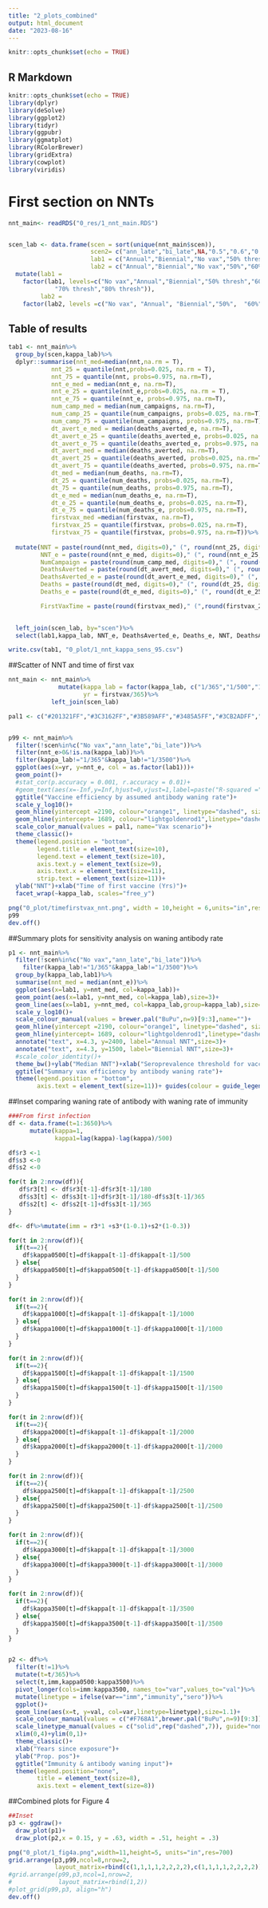 ```yaml
---
title: "2_plots_combined"
output: html_document
date: "2023-08-16"
---
```

```r
knitr::opts_chunk$set(echo = TRUE)
```

## R Markdown
```r
knitr::opts_chunk$set(echo = TRUE)
library(dplyr)
library(deSolve)
library(ggplot2)
library(tidyr)
library(ggpubr)
library(ggmatplot)
library(RColorBrewer)
library(gridExtra)
library(cowplot)
library(viridis)
```

# First section on NNTs
```r
nnt_main<- readRDS("0_res/1_nnt_main.RDS")


scen_lab <- data.frame(scen = sort(unique(nnt_main$scen)),
                       scen2= c("ann_late","bi_late",NA,"0.5","0.6","0.7","0.8"),
                       lab1 = c("Annual","Biennial","No vax","50% thresh","60% thresh", "70% thresh","80% thresh"),
                       lab2 = c("Annual","Biennial","No vax","50%","60%", "70%","80%"))%>%
  mutate(lab1 = 
    factor(lab1, levels=c("No vax","Annual","Biennial","50% thresh","60% thresh",
             "70% thresh","80% thresh")),
         lab2 = 
    factor(lab2, levels =c("No vax", "Annual", "Biennial","50%",  "60%","70%","80%")))


```

## Table of results
```r
tab1 <- nnt_main%>%
  group_by(scen,kappa_lab)%>%
  dplyr::summarise(nnt_med=median(nnt,na.rm = T),
            nnt_25 = quantile(nnt,probs=0.025, na.rm = T),
            nnt_75 = quantile(nnt, probs=0.975, na.rm=T),
            nnt_e_med = median(nnt_e, na.rm=T),
            nnt_e_25 = quantile(nnt_e,probs=0.025, na.rm = T),
            nnt_e_75 = quantile(nnt_e, probs=0.975, na.rm=T),
            num_camp_med = median(num_campaigns, na.rm=T),
            num_camp_25 = quantile(num_campaigns, probs=0.025, na.rm=T),
            num_camp_75 = quantile(num_campaigns, probs=0.975, na.rm=T),
            dt_avert_e_med = median(deaths_averted_e, na.rm=T),
            dt_avert_e_25 = quantile(deaths_averted_e, probs=0.025, na.rm=T),
            dt_avert_e_75 = quantile(deaths_averted_e, probs=0.975, na.rm=T),
            dt_avert_med = median(deaths_averted, na.rm=T),
            dt_avert_25 = quantile(deaths_averted, probs=0.025, na.rm=T),
            dt_avert_75 = quantile(deaths_averted, probs=0.975, na.rm=T),
            dt_med = median(num_deaths, na.rm=T),
            dt_25 = quantile(num_deaths, probs=0.025, na.rm=T), 
            dt_75 = quantile(num_deaths, probs=0.975, na.rm=T),
            dt_e_med = median(num_deaths_e, na.rm=T),
            dt_e_25 = quantile(num_deaths_e, probs=0.025, na.rm=T), 
            dt_e_75 = quantile(num_deaths_e, probs=0.975, na.rm=T),
            firstvax_med =median(firstvax, na.rm=T),
            firstvax_25 = quantile(firstvax, probs=0.025, na.rm=T),
            firstvax_75 = quantile(firstvax, probs=0.975, na.rm=T))%>%
  
  mutate(NNT = paste(round(nnt_med, digits=0)," (", round(nnt_25, digits=0),"-",round(nnt_75, digits=0),")", sep=""),
         NNT_e = paste(round(nnt_e_med, digits=0)," (", round(nnt_e_25, digits=0),"-",round(nnt_e_75, digits=0),")", sep=""),
         NumCampaign = paste(round(num_camp_med, digits=0)," (", round(num_camp_25, digits=0),"-",round(num_camp_75,digits=0),")", sep=""),
         DeathsAverted = paste(round(dt_avert_med, digits=0)," (", round(dt_avert_25, digits=0),"-",round(dt_avert_75, digits=0),")", sep=""),
         DeathsAverted_e = paste(round(dt_avert_e_med, digits=0)," (", round(dt_avert_e_25, digits=0),"-",round(dt_avert_e_75, digits=0),")", sep=""),
         Deaths = paste(round(dt_med, digits=0)," (", round(dt_25, digits=0),"-",round(dt_75, digits=0),")", sep=""),
         Deaths_e = paste(round(dt_e_med, digits=0)," (", round(dt_e_25, digits=0),"-",round(dt_e_75, digits=0),")", sep=""),

         FirstVaxTime = paste(round(firstvax_med)," (",round(firstvax_25),"-",round(firstvax_75),")", sep=""))%>%

  
  left_join(scen_lab, by="scen")%>%
  select(lab1,kappa_lab, NNT_e, DeathsAverted_e, Deaths_e, NNT, DeathsAverted, Deaths, NumCampaign, DeathsAverted, Deaths,FirstVaxTime)

write.csv(tab1, "0_plot/1_nnt_kappa_sens_95.csv")
```


##Scatter of NNT and time of first vax
```r
nnt_main <- nnt_main%>%
              mutate(kappa_lab = factor(kappa_lab, c("1/365","1/500","1/1000","1/1500","1/2000","1/2500","1/3000","1/3500",NA)),
                     yr = firstvax/365)%>%
            left_join(scen_lab)

pal1 <- c("#201321FF","#3C3162FF","#3B589AFF","#3485A5FF","#3CB2ADFF","#81D8B0FF","#DEF5E5FF","#FDE4A6FF","#FECC8FFF")[c(7,5,3,1)]


p99 <- nnt_main%>%
  filter(!scen%in%c("No vax","ann_late","bi_late"))%>%
  filter(nnt_e>0&!is.na(kappa_lab))%>%
  filter(kappa_lab!="1/365"&kappa_lab!="1/3500")%>%
  ggplot(aes(x=yr, y=nnt_e, col = as.factor(lab1)))+
  geom_point()+ 
  #stat_cor(p.accuracy = 0.001, r.accuracy = 0.01)+
  #geom_text(aes(x=-Inf,y=Inf,hjust=0,vjust=1,label=paste("R-squared =",cor(df_corr_novax$tot_death, df_corr_novax$e))), colour="black")+
  ggtitle("Vaccine efficiency by assumed antibody waning rate")+
  scale_y_log10()+
  geom_hline(yintercept =2190, colour="orange1", linetype="dashed", size=1.0)+
  geom_hline(yintercept= 1689, colour="lightgoldenrod1",linetype="dashed",size=1.0)+
  scale_color_manual(values = pal1, name="Vax scenario")+
  theme_classic()+
  theme(legend.position = "bottom",
        legend.title = element_text(size=10),
        legend.text = element_text(size=10),
        axis.text.y = element_text(size=9),
        axis.text.x = element_text(size=11),
        strip.text = element_text(size=11))+
  ylab("NNT")+xlab("Time of first vaccine (Yrs)")+
  facet_wrap(~kappa_lab, scales="free_y")

png("0_plot/timefirstvax_nnt.png", width = 10,height = 6,units="in",res=600)
p99
dev.off()

```

##Summary plots for sensitivity analysis on waning antibody rate
```r

p1 <- nnt_main%>%
  filter(!scen%in%c("No vax","ann_late","bi_late"))%>%
    filter(kappa_lab!="1/365"&kappa_lab!="1/3500")%>%
  group_by(kappa_lab,lab1)%>%
  summarise(nnt_med = median(nnt_e))%>%
  ggplot(aes(x=lab1, y=nnt_med, col=kappa_lab))+
  geom_point(aes(x=lab1, y=nnt_med, col=kappa_lab),size=3)+
  geom_line(aes(x=lab1, y=nnt_med, col=kappa_lab,group=kappa_lab),size=0.7)+
  scale_y_log10()+
  scale_colour_manual(values = brewer.pal("BuPu",n=9)[9:3],name="")+
  geom_hline(yintercept =2190, colour="orange1", linetype="dashed", size=1.0)+
  geom_hline(yintercept= 1689, colour="lightgoldenrod1",linetype="dashed",size=1.0)+
  annotate("text", x=4.3, y=2400, label="Annual NNT",size=3)+
  annotate("text", x=4.3, y=1500, label="Biennial NNT",size=3)+
  #scale_color_identity()+
  theme_bw()+ylab("Median NNT")+xlab("Seroprevalence threshold for vaccination")+
  ggtitle("Summary vax efficiency by antibody waning rate")+
  theme(legend.position = "bottom",
        axis.text = element_text(size=11))+ guides(colour = guide_legend(nrow = 1))


```

##Inset comparing waning rate of antibody with waning rate of immunity
```r
###From first infection
df <- data.frame(t=1:3650)%>%
      mutate(kappa=1,
             kappa1=lag(kappa)-lag(kappa)/500)

df$r3 <-1
df$s3 <-0
df$s2 <-0

for(t in 2:nrow(df)){
   df$r3[t] <- df$r3[t-1]-df$r3[t-1]/180
   df$s3[t] <- df$s3[t-1]+df$r3[t-1]/180-df$s3[t-1]/365
   df$s2[t] <- df$s2[t-1]+df$s3[t-1]/365
}

df<- df%>%mutate(imm = r3*1 +s3*(1-0.1)+s2*(1-0.3))

for(t in 2:nrow(df)){
  if(t==2){
    df$kappa0500[t]=df$kappa[t-1]-df$kappa[t-1]/500
  } else{
    df$kappa0500[t]=df$kappa0500[t-1]-df$kappa0500[t-1]/500
  }
}

for(t in 2:nrow(df)){
  if(t==2){
    df$kappa1000[t]=df$kappa[t-1]-df$kappa[t-1]/1000
  } else{
    df$kappa1000[t]=df$kappa1000[t-1]-df$kappa1000[t-1]/1000
  }
}

for(t in 2:nrow(df)){
  if(t==2){
    df$kappa1500[t]=df$kappa[t-1]-df$kappa[t-1]/1500
  } else{
    df$kappa1500[t]=df$kappa1500[t-1]-df$kappa1500[t-1]/1500
  }
}

for(t in 2:nrow(df)){
  if(t==2){
    df$kappa2000[t]=df$kappa[t-1]-df$kappa[t-1]/2000
  } else{
    df$kappa2000[t]=df$kappa2000[t-1]-df$kappa2000[t-1]/2000
  }
}

for(t in 2:nrow(df)){
  if(t==2){
    df$kappa2500[t]=df$kappa[t-1]-df$kappa[t-1]/2500
  } else{
    df$kappa2500[t]=df$kappa2500[t-1]-df$kappa2500[t-1]/2500
  }
}

for(t in 2:nrow(df)){
  if(t==2){
    df$kappa3000[t]=df$kappa[t-1]-df$kappa[t-1]/3000
  } else{
    df$kappa3000[t]=df$kappa3000[t-1]-df$kappa3000[t-1]/3000
  }
}

for(t in 2:nrow(df)){
  if(t==2){
    df$kappa3500[t]=df$kappa[t-1]-df$kappa[t-1]/3500
  } else{
    df$kappa3500[t]=df$kappa3500[t-1]-df$kappa3500[t-1]/3500
  }
}


p2 <- df%>%
  filter(t!=1)%>%
  mutate(t=t/365)%>%
  select(t,imm,kappa0500:kappa3500)%>%
  pivot_longer(cols=imm:kappa3500, names_to="var",values_to="val")%>%
  mutate(linetype = ifelse(var=="imm","immunity","sero"))%>%
  ggplot()+
  geom_line(aes(x=t, y=val, col=var,linetype=linetype),size=1.1)+
  scale_colour_manual(values = c("#F768A1",brewer.pal("BuPu",n=9)[9:3]))+
  scale_linetype_manual(values = c("solid",rep("dashed",7)), guide="none")+
  xlim(0,4)+ylim(0,1)+
  theme_classic()+
  xlab("Years since exposure")+
  ylab("Prop. pos")+
  ggtitle("Immunity & antibody waning input")+
  theme(legend.position="none",
        title = element_text(size=8),
        axis.text = element_text(size=8))
```

##Combined plots for Figure 4
```r
##Inset
p3 <- ggdraw()+
  draw_plot(p1)+
  draw_plot(p2,x = 0.15, y = .63, width = .51, height = .3)

png("0_plot/1_fig4a.png",width=11,height=5, units="in",res=700)
grid.arrange(p3,p99,ncol=8,nrow=2,
             layout_matrix=rbind(c(1,1,1,1,2,2,2,2),c(1,1,1,1,2,2,2,2)))
#grid.arrange(p99,p3,ncol=1,nrow=2,
#             layout_matrix=rbind(1,2))
#plot_grid(p99,p3, align="h")
dev.off()
```

